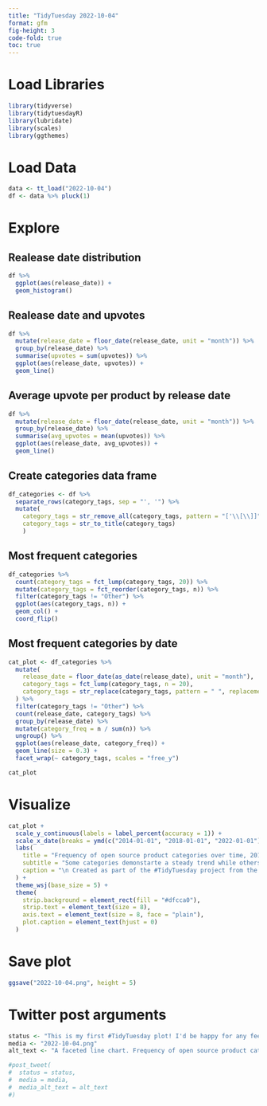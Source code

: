 ```yaml
---
title: "TidyTuesday 2022-10-04"
format: gfm
fig-height: 3
code-fold: true
toc: true
---
```

# Load Libraries

```r
library(tidyverse)
library(tidytuesdayR)
library(lubridate)
library(scales)
library(ggthemes)
```

# Load Data
```r
data <- tt_load("2022-10-04")
df <- data %>% pluck(1)
```

# Explore
## Realease date distribution
```r
df %>% 
  ggplot(aes(release_date)) +
  geom_histogram()
```
## Realease date and upvotes
```r
df %>% 
  mutate(release_date = floor_date(release_date, unit = "month")) %>% 
  group_by(release_date) %>% 
  summarise(upvotes = sum(upvotes)) %>% 
  ggplot(aes(release_date, upvotes)) +
  geom_line()
```
## Average upvote per product by release date
```r
df %>% 
  mutate(release_date = floor_date(release_date, unit = "month")) %>% 
  group_by(release_date) %>% 
  summarise(avg_upvotes = mean(upvotes)) %>% 
  ggplot(aes(release_date, avg_upvotes)) +
  geom_line()
```
## Create categories data frame
```r
df_categories <- df %>% 
  separate_rows(category_tags, sep = "', '") %>% 
  mutate(
    category_tags = str_remove_all(category_tags, pattern = "['\\[\\]]"),
    category_tags = str_to_title(category_tags)
    )
```

## Most frequent categories
```r
df_categories %>% 
  count(category_tags = fct_lump(category_tags, 20)) %>% 
  mutate(category_tags = fct_reorder(category_tags, n)) %>% 
  filter(category_tags != "Other") %>% 
  ggplot(aes(category_tags, n)) +
  geom_col() +
  coord_flip()
```

## Most frequent categories by date
```r
cat_plot <- df_categories %>% 
  mutate(
    release_date = floor_date(as_date(release_date), unit = "month"),
    category_tags = fct_lump(category_tags, n = 20),
    category_tags = str_replace(category_tags, pattern = " ", replacement = "\n")
  ) %>% 
  filter(category_tags != "Other") %>% 
  count(release_date, category_tags) %>% 
  group_by(release_date) %>% 
  mutate(category_freq = n / sum(n)) %>% 
  ungroup() %>% 
  ggplot(aes(release_date, category_freq)) +
  geom_line(size = 0.3) +
  facet_wrap(~ category_tags, scales = "free_y")

cat_plot
```
# Visualize

```r
cat_plot +
  scale_y_continuous(labels = label_percent(accuracy = 1)) +
  scale_x_date(breaks = ymd(c("2014-01-01", "2018-01-01", "2022-01-01")), date_labels = "%Y") +
  labs(
    title = "Frequency of open source product categories over time, 2014-2021",
    subtitle = "Some categories demonstarte a steady trend while others have distinct peaks",
    caption = "\n Created as part of the #TidyTuesday project from the R4DS community. \n data from https://github.com/rfordatascience/tidytuesday/tree/master/data/2022/2022-10-04"
  ) +
  theme_wsj(base_size = 5) + 
  theme(
    strip.background = element_rect(fill = "#dfcca0"),
    strip.text = element_text(size = 8),
    axis.text = element_text(size = 8, face = "plain"),
    plot.caption = element_text(hjust = 0)
  )
```
# Save plot
```r
ggsave("2022-10-04.png", height = 5)
```
# Twitter post arguments
```r
status <- "This is my first #TidyTuesday plot! I'd be happy for any feedback. Obviously, this is last week's data, but I hope to hear some people from the community. This was tweeted through {rtweet}. #rstats #r4ds"
media <- "2022-10-04.png"
alt_text <- "A faceted line chart. Frequency of open source product categories over time, 2014-2021. the x-axis of each facet is limited by the years 2014-2022, and the y-axis represents frequency percents of each category which differ between facets."

#post_tweet(
#  status = status,
#  media = media,
#  media_alt_text = alt_text
#)
```


